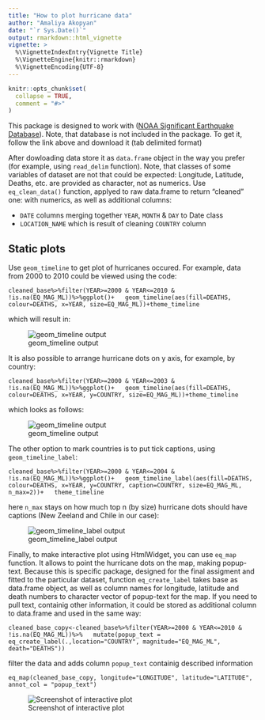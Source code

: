 ```yaml
---
title: "How to plot hurricane data"
author: "Amaliya Akopyan"
date: "`r Sys.Date()`"
output: rmarkdown::html_vignette
vignette: >
  %\VignetteIndexEntry{Vignette Title}
  %\VignetteEngine{knitr::rmarkdown}
  %\VignetteEncoding{UTF-8}
---
```


```r
knitr::opts_chunk$set(
  collapse = TRUE,
  comment = "#>"
)
```


This package is designed to work with ([NOAA Significant Earthquake Database](https://www.ngdc.noaa.gov/nndc/struts/form?t=101650&s=1&d=1)). Note, that database is not included in the package. To get it, follow the link above and download it (tab delimited format)

After dowloading data store it as `data.frame` object in the way you prefer (for example, using `read_delim` function). Note, that classes of some variables of dataset are not that could be expected: Longitude, Latitude, Deaths, etc. are provided as character, not as numerics.
Use `eq_clean_data()` function, applyed to raw data.frame to return "cleaned" one: with numerics, as well as additional columns: 

- `DATE` columns merging together `YEAR`, `MONTH` & `DAY` to Date class
- `LOCATION_NAME` which is result of cleaning `COUNTRY` column


## Static plots

Use `geom_timeline` to get plot of hurricanes occured. For example, data from 2000 to 2010 could be viewed using the code:


 `cleaned_base%>%filter(YEAR>=2000 & YEAR<=2010 & !is.na(EQ_MAG_ML))%>%ggplot()+
  geom_timeline(aes(fill=DEATHS, colour=DEATHS, x=YEAR, size=EQ_MAG_ML))+theme_timeline`
  
which will result in: 


![geom_timeline output](geom_timeline_output1.png)

It is also possible to arrange hurricane dots on y axis, for example, by country:

`cleaned_base%>%filter(YEAR>=2000 & YEAR<=2003 & !is.na(EQ_MAG_ML))%>%ggplot()+
  geom_timeline(aes(fill=DEATHS, colour=DEATHS, x=YEAR, y=COUNTRY, size=EQ_MAG_ML))+theme_timeline`
  
which looks as follows:

![geom_timeline output](geom_timeline_output2.png)


The other option to mark countries is to put tick captions, using `geom_timeline_label`:

`cleaned_base%>%filter(YEAR>=2000 & YEAR<=2004 & !is.na(EQ_MAG_ML))%>%ggplot()+
  geom_timeline_label(aes(fill=DEATHS, colour=DEATHS, x=YEAR, y=COUNTRY, caption=COUNTRY, size=EQ_MAG_ML, n_max=2))+
  theme_timeline`
  
here `n_max` stays on how much top n (by size) hurricane dots should have captions (New Zeeland and Chile in our case):


![geom_timeline_label output](geom_timeline_label_output.png)


Finally, to make interactive plot using HtmlWidget, you can use `eq_map` function. It allows to point the hurricane dots on the map, making popup-text. Because this is specific package, designed for the final assigment and fitted to the particular dataset, function `eq_create_label` takes base as data.frame object, as well as column names for longitude, latiitude and death numbers to character vector of popup-text for the map. If you need to pull text, containig other information, it could be stored as additional column to data.frame and used in the same way:

`cleaned_base_copy<-cleaned_base%>%filter(YEAR>=2000 & YEAR<=2010 & !is.na(EQ_MAG_ML))%>%
  mutate(popup_text = eq_create_label(.,location="COUNTRY", magnitude="EQ_MAG_ML", death="DEATHS"))` 
  
filter the data and adds column `popup_text` containig described information
  
  
`eq_map(cleaned_base_copy, longitude="LONGITUDE", latitude="LATITUDE", annot_col = "popup_text")`

![Screenshot of interactive plot](eq_map_output.png)

